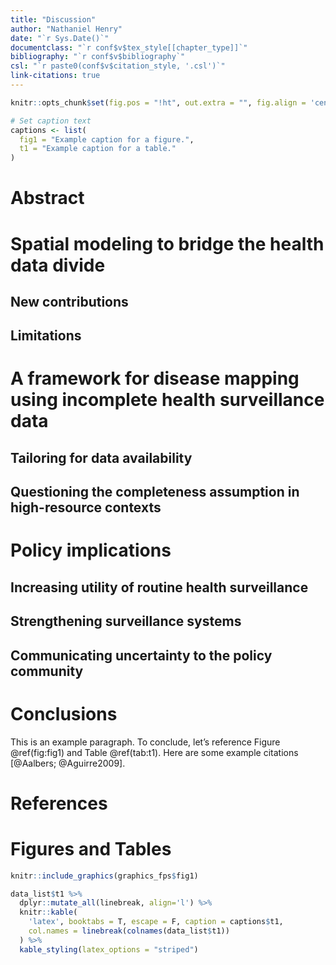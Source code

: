 ```yaml
---
title: "Discussion"
author: "Nathaniel Henry"
date: "`r Sys.Date()`"
documentclass: "`r conf$v$tex_style[[chapter_type]]`"
bibliography: "`r conf$v$bibliography`"
csl: "`r paste0(conf$v$citation_style, '.csl')`"
link-citations: true
---
```


```r
knitr::opts_chunk$set(fig.pos = "!ht", out.extra = "", fig.align = 'center', echo=FALSE)

# Set caption text
captions <- list(
  fig1 = "Example caption for a figure.",
  t1 = "Example caption for a table."
)
```

# Abstract

\lipsum[1]


# Spatial modeling to bridge the health data divide

\lipsum[2-10]


## New contributions

\lipsum[11-13]


## Limitations

\lipsum[14-15]


# A framework for disease mapping using incomplete health surveillance data

\lipsum[1-6]


## Tailoring for data availability

\lipsum[7-10]


## Questioning the completeness assumption in high-resource contexts

\lipsum[11-12]


# Policy implications

\lipsum[13-15]


## Increasing utility of routine health surveillance

\lipsum[1-6]


## Strengthening surveillance systems

\lipsum[7-10]


## Communicating uncertainty to the policy community

\lipsum[11-15]


# Conclusions

\lipsum[1-5]

This is an example paragraph. To conclude, let's reference Figure \@ref(fig:fig1) and Table \@ref(tab:t1). Here are some example citations [@Aalbers; @Aguirre2009].


# References

<div id="refs"></div>
\newpage


# Figures and Tables

```r
knitr::include_graphics(graphics_fps$fig1)
```
\newpage

```r
data_list$t1 %>%
  dplyr::mutate_all(linebreak, align='l') %>%
  knitr::kable(
    'latex', booktabs = T, escape = F, caption = captions$t1,
    col.names = linebreak(colnames(data_list$t1))
  ) %>%
  kable_styling(latex_options = "striped")
```
